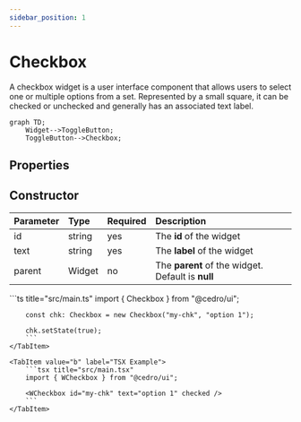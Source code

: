 ```yaml
---
sidebar_position: 1
---
```



# Checkbox

A checkbox widget is a user interface component that allows users to select one or multiple options from a set. Represented by a small square, it can be checked or unchecked and generally has an associated text label.

```mermaid
graph TD;
    Widget-->ToggleButton;
    ToggleButton-->Checkbox;
```

## Properties

<InheritsFromWidget name="Checkbox" fromName="ToggleButton" />

## Constructor

| Parameter | Type   | Required | Description                                       |
| :-------- | :----- | :------- | :------------------------------------------------ |
| id        | string | yes      | The **id** of the widget                          |
| text      | string | yes      | The **label** of the widget                       |
| parent    | Widget | no       | The **parent** of the widget. Default is **null** |

<Tabs>
    <TabItem value="a"  label="TS Example" default >
        ```ts title="src/main.ts"
        import { Checkbox } from "@cedro/ui";

        const chk: Checkbox = new Checkbox("my-chk", "option 1");

        chk.setState(true);
        ```
    </TabItem>

    <TabItem value="b" label="TSX Example">
        ```tsx title="src/main.tsx"
        import { WCheckbox } from "@cedro/ui";

        <WCheckbox id="my-chk" text="option 1" checked />
        ```
    </TabItem>

</Tabs>
